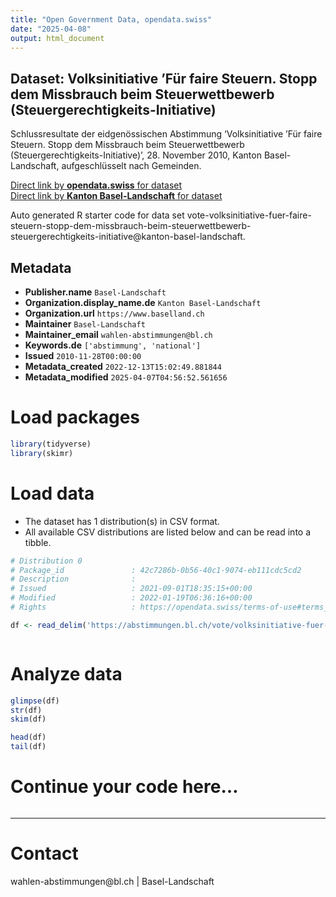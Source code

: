 ```yaml
---
title: "Open Government Data, opendata.swiss"
date: "2025-04-08"
output: html_document
---
```


## Dataset: Volksinitiative 'Für faire Steuern. Stopp dem Missbrauch beim Steuerwettbewerb (Steuergerechtigkeits-Initiative)

Schlussresultate der eidgenössischen Abstimmung 'Volksinitiative 'Für faire Steuern. Stopp dem Missbrauch beim Steuerwettbewerb (Steuergerechtigkeits-Initiative)', 28. November 2010, Kanton Basel-Landschaft, aufgeschlüsselt nach Gemeinden.

[Direct link by **opendata.swiss** for dataset](https://opendata.swiss/de/dataset/volksinitiative-fur-faire-steuern-stopp-dem-missbrauch-beim-steuerwettbewerb-steuergerechtigkei)<br>
[Direct link by **Kanton Basel-Landschaft** for dataset](https://abstimmungen.bl.ch/vote/volksinitiative-fuer-faire-steuern-stopp-dem-missbrauch-beim-steuerwettbewerb-steuergerechtigkeits-initiative/data)

Auto generated R starter code for data set vote-volksinitiative-fuer-faire-steuern-stopp-dem-missbrauch-beim-steuerwettbewerb-steuergerechtigkeits-initiative@kanton-basel-landschaft.

## Metadata

- **Publisher.name** `Basel-Landschaft`
- **Organization.display_name.de** `Kanton Basel-Landschaft`
- **Organization.url** `https://www.baselland.ch`
- **Maintainer** `Basel-Landschaft`
- **Maintainer_email** `wahlen-abstimmungen@bl.ch`
- **Keywords.de** `['abstimmung', 'national']`
- **Issued** `2010-11-28T00:00:00`
- **Metadata_created** `2022-12-13T15:02:49.881844`
- **Metadata_modified** `2025-04-07T04:56:52.561656`


# Load packages

```r

library(tidyverse)
library(skimr)

```

# Load data

-   The dataset has 1 distribution(s) in CSV format.
-   All available CSV distributions are listed below and can be read into a tibble.

```r

# Distribution 0
# Package_id               : 42c7286b-0b56-40c1-9074-eb111cdc5cd2
# Description              : 
# Issued                   : 2021-09-01T18:35:15+00:00
# Modified                 : 2022-01-19T06:36:16+00:00
# Rights                   : https://opendata.swiss/terms-of-use#terms_by

df <- read_delim('https://abstimmungen.bl.ch/vote/volksinitiative-fuer-faire-steuern-stopp-dem-missbrauch-beim-steuerwettbewerb-steuergerechtigkeits-initiative/data-csv')



```

# Analyze data

```r

glimpse(df)
str(df)
skim(df)

head(df)
tail(df)

```

# Continue your code here...

```r

```

------------------------------------------------------------------------

# Contact

wahlen-abstimmungen@bl.ch | Basel-Landschaft
